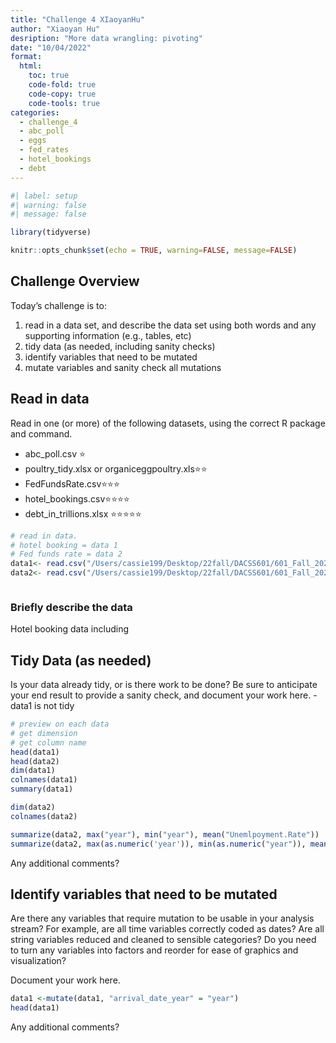 ```yaml
---
title: "Challenge 4 XIaoyanHu"
author: "Xiaoyan Hu"
desription: "More data wrangling: pivoting"
date: "10/04/2022"
format:
  html:
    toc: true
    code-fold: true
    code-copy: true
    code-tools: true
categories:
  - challenge_4
  - abc_poll
  - eggs
  - fed_rates
  - hotel_bookings
  - debt
---
```


```r
#| label: setup
#| warning: false
#| message: false

library(tidyverse)

knitr::opts_chunk$set(echo = TRUE, warning=FALSE, message=FALSE)
```

## Challenge Overview

Today's challenge is to:

1)  read in a data set, and describe the data set using both words and any supporting information (e.g., tables, etc)
2)  tidy data (as needed, including sanity checks)
3)  identify variables that need to be mutated
4)  mutate variables and sanity check all mutations

## Read in data

Read in one (or more) of the following datasets, using the correct R package and command.

-   abc_poll.csv ⭐
-   poultry_tidy.xlsx or organiceggpoultry.xls⭐⭐
-   FedFundsRate.csv⭐⭐⭐
-   hotel_bookings.csv⭐⭐⭐⭐
-   debt_in_trillions.xlsx ⭐⭐⭐⭐⭐

```r
# read in data.
# hotel booking = data 1
# Fed funds rate = data 2
data1<- read.csv("/Users/cassie199/Desktop/22fall/DACSS601/601_Fall_2022/posts/_data/hotel_bookings.csv")
data2<- read.csv("/Users/cassie199/Desktop/22fall/DACSS601/601_Fall_2022/posts/_data/FedFundsRate.csv")



```

### Briefly describe the data
Hotel booking data including 

## Tidy Data (as needed)

Is your data already tidy, or is there work to be done? Be sure to anticipate your end result to provide a sanity check, and document your work here.
 - data1 is not tidy

```r
# preview on each data
# get dimension
# get column name 
head(data1)
head(data2)
dim(data1)
colnames(data1)
summary(data1)

dim(data2)
colnames(data2)

summarize(data2, max("year"), min("year"), mean("Unemlpoyment.Rate"))
summarize(data2, max(as.numeric('year')), min(as.numeric("year")), mean(as.numeric("Unemlpoyment.Rate")))

```

Any additional comments?

## Identify variables that need to be mutated

Are there any variables that require mutation to be usable in your analysis stream? For example, are all time variables correctly coded as dates? Are all string variables reduced and cleaned to sensible categories? Do you need to turn any variables into factors and reorder for ease of graphics and visualization?

Document your work here.

```r
data1 <-mutate(data1, "arrival_date_year" = "year")
head(data1)
```

Any additional comments?
